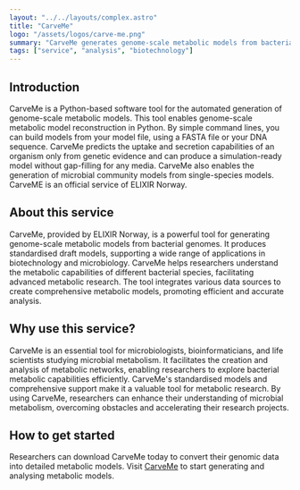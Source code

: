 ```yaml
---
layout: "../../layouts/complex.astro"
title: "CarveMe"
logo: "/assets/logos/carve-me.png"
summary: "CarveMe generates genome-scale metabolic models from bacterial genomes, supporting diverse applications in biotechnology and microbiology."
tags: ["service", "analysis", "biotechnology"]
---
```


## Introduction

CarveMe is a Python-based software tool for the automated generation of genome-scale metabolic models. This tool enables genome-scale metabolic model reconstruction in Python. By simple command lines, you can build models from your model file, using a FASTA file or your DNA sequence. CarveMe predicts the uptake and secretion capabilities of an organism only from genetic evidence and can produce a simulation-ready model without gap-filling for any media. CarveMe also enables the generation of microbial community models from single-species models. CarveME is an official service of ELIXIR Norway.

## About this service

CarveMe, provided by ELIXIR Norway, is a powerful tool for generating genome-scale metabolic models from bacterial genomes. It produces standardised draft models, supporting a wide range of applications in biotechnology and microbiology. CarveMe helps researchers understand the metabolic capabilities of different bacterial species, facilitating advanced metabolic research. The tool integrates various data sources to create comprehensive metabolic models, promoting efficient and accurate analysis.

## Why use this service?

CarveMe is an essential tool for microbiologists, bioinformaticians, and life scientists studying microbial metabolism. It facilitates the creation and analysis of metabolic networks, enabling researchers to explore bacterial metabolic capabilities efficiently. CarveMe's standardised models and comprehensive support make it a valuable tool for metabolic research. By using CarveMe, researchers can enhance their understanding of microbial metabolism, overcoming obstacles and accelerating their research projects.

## How to get started

Researchers can download CarveMe today to convert their genomic data into detailed metabolic models. Visit [CarveMe](https://bio.tools/carveme) to start generating and analysing metabolic models.
